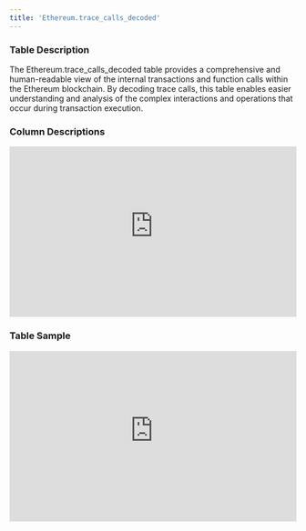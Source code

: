```yaml
---
title: 'Ethereum.trace_calls_decoded'
---
```


### Table Description
The Ethereum.trace_calls_decoded table provides a comprehensive and human-readable view of the internal transactions and function calls within the Ethereum blockchain. By decoding trace calls, this table enables easier understanding and analysis of the complex interactions and operations that occur during transaction execution.
### Column Descriptions

<div>
    <iframe
        src="https://doc-embed-app.chainbasehq.com/columns/ethereum.trace_calls_decoded"
        width="100%"
        height="300px"
        frameBorder="0"
        scrolling="no"
    ></iframe>
</div>

### Table Sample

<div>
    <iframe
        src="https://doc-embed-app.chainbasehq.com/data/ethereum.trace_calls_decoded"
        width="100%"
        height="300px"
        frameBorder="0"
        scrolling="no"
    ></iframe>
</div>
